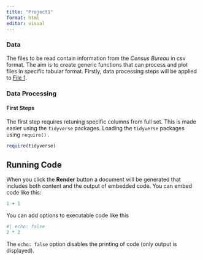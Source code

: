 ```yaml
---
title: "Project1"
format: html
editor: visual
---
```


### Data

The files to be read contain information from the *Census Bureau* in csv format. The aim is to create generic functions that can process and plot files in specific tabular format. Firstly, data processing steps will be applied to [File 1](https://www4.stat.ncsu.edu/~online/datasets/EDU01a.csv).

### Data Processing

#### First Steps

The first step requires retuning specific columns from full set. This is made easier using the `tidyverse` packages. Loading the `tidyverse` packages using `require()` .

```r
require(tidyverse)
```

## Running Code

When you click the **Render** button a document will be generated that includes both content and the output of embedded code. You can embed code like this:

```r
1 + 1
```

You can add options to executable code like this

```r
#| echo: false
2 * 2
```

The `echo: false` option disables the printing of code (only output is displayed).
